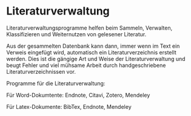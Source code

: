 # Literaturverwaltung {#literaturverwaltung}

Literaturverwaltungsprogramme helfen beim Sammeln, Verwalten, Klassifizieren und Weiternutzen von gelesener Literatur. 

Aus der gesammelten Datenbank kann dann, immer wenn im Text ein Verweis eingefügt wird, automatisch ein Literaturverzeichnis erstellt werden. Dies ist die gängige Art und Weise der Literaturverwaltung und beugt Fehler und viel mühsame Arbeit durch handgeschriebene Literaturverzeichnissen vor.

Programme für die Literaturverwaltung: 

Für Word-Dokumtente: Endnote, Citavi, Zotero, Mendeley

Für Latex-Dokumente: BibTex, Endnote, Mendeley


